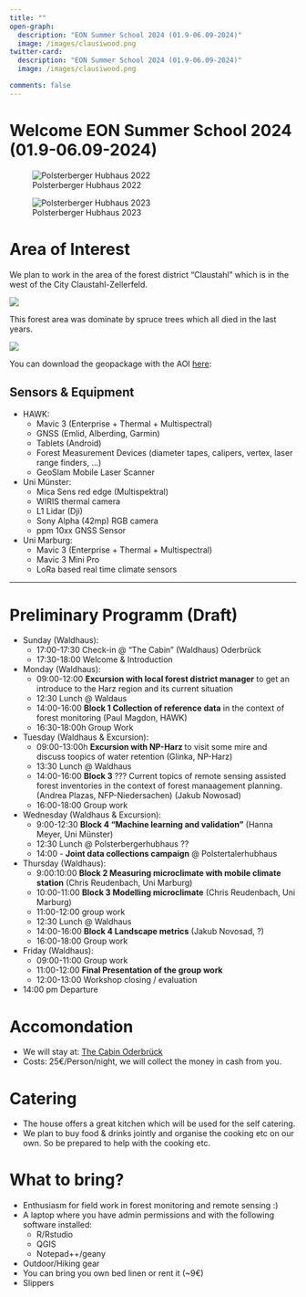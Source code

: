 ```yaml
---
title: ""
open-graph:
  description: "EON Summer School 2024 (01.9-06.09-2024)"
  image: /images/clausiwood.png
twitter-card:
  description: "EON Summer School 2024 (01.9-06.09-2024)"
  image: /images/clausiwood.png

comments: false
---
```


```{=html}
<style>
  body {
  background-image: url("");
  background-size: cover;
  background-repeat: no-repeat;
}
  
</style>
```

# Welcome EON Summer School 2024 (01.9-06.09-2024)

::: {layout-ncol="2"}
![Polsterberger Hubhaus 2022](/images/clausiwood.png)

![Polsterberger Hubhaus 2023](/images/2023.jpg)
:::

# Area of Interest

We plan to work in the area of the forest district "Claustahl" which is in the west of the City Claustahl-Zellerfeld.

![](https://pad.gwdg.de/uploads/632f2325-7a43-447e-8a23-1eb989b9218f.png)

This forest area was dominate by spruce trees which all died in the last years.

![](/images/aoi.png)

You can download the geopackage with the AOI [here](https://cloud.hawk.de/index.php/s/yomQwefzLDwyTa6):


## Sensors & Equipment

-   HAWK:
    -   Mavic 3 (Enterprise + Thermal + Multispectral)
    -   GNSS (Emlid, Alberding, Garmin)
    -   Tablets (Android)
    -   Forest Measurement Devices (diameter tapes, calipers, vertex, laser range finders, ...)
    -   GeoSlam Mobile Laser Scanner
-   Uni Münster:
    -   Mica Sens red edge (Multispektral)
    -   WIRIS thermal camera
    -   L1 Lidar (Dji)
    -   Sony Alpha (42mp) RGB camera
    -   ppm 10xx GNSS Sensor
-   Uni Marburg:
    - Mavic 3 (Enterprise + Thermal + Multispectral) 
    - Mavic 3 Mini Pro
    - LoRa based real time climate sensors 

------------------------------------------------------------------------

# Preliminary Programm (Draft)

-   Sunday (Waldhaus):
    -   17:00-17:30 Check-in \@ "The Cabin" (Waldhaus) Oderbrück
    -   17:30-18:00 Welcome & Introduction
    
-   Monday (Waldhaus):
    -    09:00-12:00 **Excursion with local forest district manager** to get an introduce to the Harz region and its current situation
    -    12:30 Lunch @ Waldaus
    -    14:00-16:00 **Block 1 Collection of reference data** in the context of forest monitoring (Paul Magdon, HAWK)
    -    16:30-18:00h Group Work
      
-   Tuesday (Waldhaus & Excursion):
    -   09:00-13:00h **Excursion with NP-Harz ** to visit some mire and discuss toopics of water retention (Glinka, NP-Harz)
    -   13:30 Lunch @ Waldhaus
    -   14:00-16:00 **Block 3 ** ??? Current topics of remote sensing assisted forest inventories in the context of forest manaagement planning. (Andrea Plazas, NFP-Niedersachen) 
(Jakub Nowosad)
    -   16:00-18:00 Group work
      
-   Wednesday (Waldhaus & Excursion):
    -   9:00-12:30 **Block 4 "Machine learning and validation"** (Hanna Meyer, Uni Münster)
    -   12:30 Lunch @ Polsterbergerhubhaus ??
    -   14:00 - **Joint data collections campaign** \@ Polstertalerhubhaus
    
-   Thursday (Waldhaus):
    -   9:00:10:00 **Block 2 Measuring microclimate with mobile climate station** (Chris Reudenbach, Uni Marburg)
    -   10:00-11:00 **Block 3 Modelling microclimate** (Chris Reudenbach, Uni Marburg)
    -   11:00-12:00 group work
    -   12:30 Lunch @ Waldhaus
    -   14:00-16:00  **Block 4 Landscape metrics** (Jakub Novosad, ?)
    -   16:00-18:00 Group work

-   Friday (Waldhaus):
    -   09:00-11:00 Group work
    -   11:00-12:00 **Final Presentation of the group work**
    -   12:00-13:00 Workshop closing / evaluation
 
- 14:00 pm Departure

# Accomondation
-   We will stay at: [The Cabin Oderbrück](https://oderbrueck.de/uebernachten-2/the-cabin-oderbrueck)
-   Costs: 25€/Person/night, we will collect the money in cash from you.

# Catering

-   The house offers a great kitchen which will be used for the self catering.
-   We plan to buy food & drinks jointly and organise the cooking etc on our own. So be prepared to help with the cooking etc.

# What to bring?

-   Enthusiasm for field work in forest monitoring and remote sensing :)
-   A laptop where you have admin permissions and with the following software installed:
    -   R/Rstudio
    -   QGIS
    -   Notepad++/geany
-   Outdoor/Hiking gear
-   You can bring you own bed linen or rent it (\~9€)
-   Slippers

